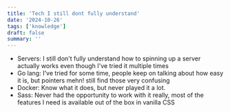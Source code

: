 ```yaml
---
title: 'Tech I still dont fully understand'
date: '2024-10-26'
tags: ['knowledge']
draft: false
summary: ''
---
```


- Servers: I still don't fully understand how to spinning up a server actually works even though I've tried it multiple times
- Go lang: I've tried for some time, people keep on talking about how easy it is, but pointers mehn! still find those very confusing
- Docker: Know what it does, but never played it a lot. 
- Sass: Never had the opportunity to work with it really, most of the features I need is available out of the box in vanilla CSS